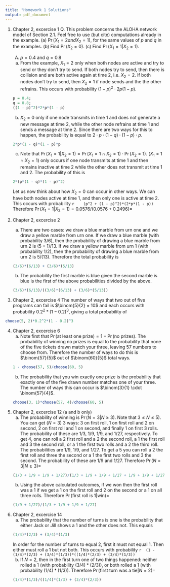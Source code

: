```yaml
---
title: "Homework 1 Solutions"
output: pdf_document
---
```


1. Chapter 2, excercise 1
    Q. This problem concerns the ALOHA network model of Section 2.1. Feel free to use (but cite) computations already in the example.
        (a) $\Pr(X_{1} = 2 and X_{2} = 1)$, for the same values of $p$ and $q$ in the examples. 
        (b) Find $\Pr(X_{2} = 0)$.
        (c) Find $\Pr(X_{1} = 1|X_{2} = 1)$.
    A.  $p = 0.4$ and $q = 0.8$
      a.  From the example, $X_{1} = 2$ only when both nodes are active and try to send or they don't try to send.  If both nodes try to send, then there is collision and are both active again at time 2, i.e. $X_{2} = 2$.  If both nodes don't try to send, then $X_{2} = 1$ if node sends and the the other refrains.  This occurs with probability $(1 - p)^{2} \cdot 2 p (1 - p)$.
      ```r
      p = 0.4;
      q = 0.8;
      ((1 - p)^2)*2*p*(1 - p)
      ```
      b. $X_{2} = 0$ only if one node transmits in time 1 and does not generate a new message at time 2, while the other node refrains at time 1 and sends a message at time 2.  Since there are two ways for this to happen, the probability is equal to $2 \cdot p \cdot (1 - q) \cdot (1 - p) \cdot p$.
      ```r
      2*p*(1 - q)*(1 - p)*p
      ```
      c. Note that $\Pr(X_{1} = 1 | X_{2} = 1) = \Pr(X_{1} = 1 \cap X_{2} = 1) \cdot \Pr(X_{2} = 1)$.  $(X_{1} = 1 \cap X_{2} = 1)$ only occurs if one node transmits at time 1 and then remains inactive at time 2 while the other does not transmit at time 1 and 2.  The probability of this is
      ```r
      2*(p*(1 - q)*(1 - p)^2)
      ```
      \newline 
      Let us now think about how $X_{2} = 0$ can occur in other ways.  We can have both nodes active at time 1, and then only one is active at time $2$.  This occurs with probability
      ```r
      (p^2 + (1 - p)^2)*(2*p*(1 - p))
      ```
      \newline
      Therefore $\Pr(X_{1} = 1 | X_{2} = 1) = 0.0576/(0.0576 + 0.2496) =$
      
2. Chapter 2, excercise 2
    a.  There are two cases: we draw a blue marble from urn one and we draw a yellow marble from urn one.  If we draw a blue marble (with probability $3/6$), then the probability of drawing a blue marble from urn 2 is $(5 + 1)/13$. If we draw a yellow marble from urn 1 (with probability $1/2$), then the probability of drawing a blue marble from urn 2 is $5/(13)$.  Therefore the total probability is 
    ```r
    (3/6)*(6/13) + (3/6)*(5/13)
    ```
    b. The probability the first marble is blue given the second marble is blue is the first of the above probabilities divided by the above.
    ```r
    (3/6)*(6/13)/((3/6)*(6/13) + (3/6)*(5/13))
    ```


3. Chapter 2, excercise 4
    The number of ways that two out of five programs can fail is $\binom{5}{2} = 10$ and each occurs with probability $0.2^2*(1 - 0.2)^3$, giving a total probability of 
```r
choose(5, 2)*0.2^2*(1 - 0.2)^3
```

4. Chapter 2, excercise 6
    a.  Note first that $\Pr(\text{at least one prize}) = 1 - \Pr(\text{no prizes})$.  The probability of winning no prizes is equal to the probability that none of the five tickets drawn match your three, leaving 57 numbers to choose from.  Therefore the number of ways to do this is $\binom{57}{5}$ out of $\binom{60}{5}$ total ways.
    ```r
    1 - choose(57, 5)/choose(60, 5)
    ```
    b. The probability that you win exactly one prize is the probability that exactly one of the five drawn number matches one of your three.  The number of ways this can occur is $\binom{3}{1} \cdot \binom{57}{4}$.
    ```r
    choose(3, 1)*choose(57, 4)/choose(60, 5)
    ```

5. Chapter 2, excercise 12 (a and b only)
    a. The probability of winning is $\Pr(N = 3 | N \geq 3)$.  Note that $3 \leq N \leq 5)$.  You can get $(N = 3)$ 3 ways:  3 on first roll, 1 on first roll and 2 on second, 2 on first roll and 1 on second, and finally 1 on first 3 rolls.  The probability of these are $1/3$, $1/9$, $1/9$, and $1/27$, respectively.  To get 4, one can roll a 2 first roll and a 2 the second roll, a 1 the first roll and 3 the second roll, or a 1 the first two rolls and a 2 the third roll.  The probabilities are $1/9$, $1/9$, and $1/27$.  To get a 5 you can roll a 2 the first roll and three the second or a 1 the first two rolls and 3 the second.  The probability of these are $1/9$ and $1/27$.  Therefore $\Pr(N = 3 | N \geq 3) =$
    ```r
    (1/3 + 1/9 + 1/9 + 1/27)/(1/3 + 1/9 + 1/9 + 1/27 + 1/9 + 1/9 + 1/27 + 1/9 + 1/27)
    ```
    b. Using the above calculated outcomes, if we won then the first roll was a 1 if we get a 1 on the first roll and 2 on the second or a 1 on all three rolls.  Therefore $\Pr(\text{first roll is 1} | \text{win}) =$
    ```r
    (1/9 + 1/27)/(1/3 + 1/9 + 1/9 + 1/27)
    ```
    
6. Chapter 2, excercise 14
    a.  The probability that the number of turns is one is the probability that either Jack or Jill shows a 1 and the other does not.  This equals
    ```r
    (1/4)*(2/3) + (3/4)*(1/3)
    ```
    In order for the number of turns to equal 2, first it must not equal 1.  Then either must roll a 1 but not both.  This occurs with probability
    ```r
    (1 - (1/4)*(2/3) + (3/4)*(1/3))*((1/4)*(2/3) + (3/4)*(1/3))
    ```
    b. If $N = 2$, then in the first turn  one of two things happened: neither rolled a 1 (with probability $(3/4)*(2/3)$), or both rolled a 1 (with probability $(1/4)*(1/3)$).  Therefore $\Pr(\text{first turn was a tie} | N = 2) =$
    ```r
    (1/4)*(1/3)/((1/4)*(1/3) + (3/4)*(2/3))
    ```